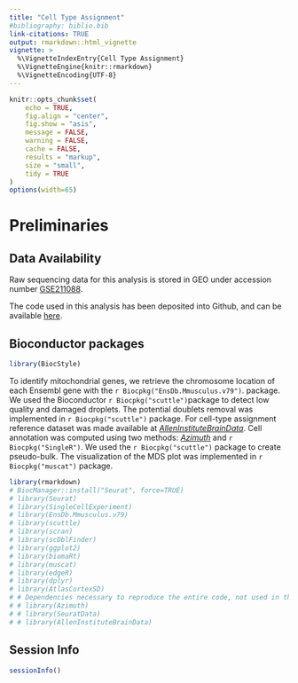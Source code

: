 ```yaml
---
title: "Cell Type Assignment"
#bibliography: biblio.bib
link-citations: TRUE
output: rmarkdown::html_vignette
vignette: >
  %\VignetteIndexEntry{Cell Type Assignment}
  %\VignetteEngine{knitr::rmarkdown}
  %\VignetteEncoding{UTF-8}
---
```


```r
knitr::opts_chunk$set(
	echo = TRUE,
	fig.align = "center",
	fig.show = "asis",
	message = FALSE,
	warning = FALSE,
	cache = FALSE,
	results = "markup",
	size = "small",
	tidy = TRUE
)
options(width=65)
```


# Preliminaries

## Data Availability

Raw sequencing data for this analysis is stored in GEO under accession number [GSE211088](https://www.ncbi.nlm.nih.gov/geo/query/acc.cgi?acc=GSE211088). 

The code used in this analysis has been deposited into Github, and can be available [here](https://github.com/PeixotoLab/RNAseq_sleep/tree/main/02_analysis_snrnaseq).

## Bioconductor packages

```r
library(BiocStyle)
```

To identify mitochondrial genes, we retrieve the chromosome location of each Ensembl gene with the `r Biocpkg("EnsDb.Mmusculus.v79")`.  package. We used the Bioconductor `r Biocpkg("scuttle")`package to detect low quality and damaged droplets. The potential doublets removal was implemented in `r Biocpkg("scuttle")` package. For cell-type assignment reference dataset was made available at [*AllenInstituteBrainData*](https://github.com/drighelli/AllenInstituteBrainData). Cell annotation was computed using two methods: [*Azimuth*](https://github.com/satijalab/azimuth) and `r Biocpkg("SingleR")`. We used the `r Biocpkg("scuttle")` package to create pseudo-bulk. The visualization of the MDS plot was implemented in `r Biocpkg("muscat")` package.

```r
library(rmarkdown)
# BiocManager::install("Seurat", force=TRUE)
# library(Seurat)
# library(SingleCellExperiment)
# library(EnsDb.Mmusculus.v79)
# library(scuttle)
# library(scran)
# library(scDblFinder)
# library(ggplot2)
# library(biomaRt)
# library(muscat)
# library(edgeR)
# library(dplyr)
# library(AtlasCortexSD)
# # Dependencies necessary to reproduce the entire code, not used in the website
# # library(Azimuth)
# # library(SeuratData)
# # library(AllenInstituteBrainData)
```

<!-- # Data pre-processing -->

<!-- ## Data setting -->

<!-- Load single-nuclear RNA-seq dataset. -->

<!-- ```{r, eval=FALSE} -->
<!-- url <- "https://zenodo.org/records/10091236/files/sce_mouse_sleep_snrnaseq_complete.rds" -->
<!-- system(paste0("curl ", url, " -o sce_mouse_sleep_snrnaseq_complete.rds")) -->
<!-- snrna_data <- readRDS("sce_mouse_sleep_snrnaseq_complete.rds") -->
<!-- snrna_data -->
<!-- ``` -->

<!-- We added the UMI counts of spliced mRNA and introns sharing the same Ensembl ID. To identify mitochondrial genes, we retrieve the chromosome location of each ensembl gene with the EnsDb.Mmusculus.v79 package. We split the data into six SingleCellExperiment objects, one for each mouse. -->

<!-- ```{r, eval=FALSE} -->
<!-- # Exons -->
<!-- exons <- snrna_data[-which(grepl("-I", rownames(snrna_data))), ] -->
<!-- rownames(exons) <- substring(rownames(exons), 1, 18) -->

<!-- introns <- snrna_data[which(grepl("-I", rownames(snrna_data))), ] -->
<!-- rownames(introns) <- substring(rownames(introns), 1, 18) -->

<!-- # We identified introns and exons with the same Ensembl ID -->
<!-- same_ensembl <- intersect(rownames(exons), rownames(introns)) -->
<!-- exons <- exons[same_ensembl, ] -->
<!-- exons <- exons[order(rownames(exons)), ] -->
<!-- introns <- introns[same_ensembl, ] -->
<!-- introns <- introns[order(rownames(introns)), ] -->

<!-- rownames(snrna_data) <- substring(rownames(snrna_data), 1, 18) -->
<!-- # Remove the introns and exons with the same Ensembl ID -->
<!-- # from the single-nuclear data. -->
<!-- snrna_data <- snrna_data[! rownames(snrna_data) %in% same_ensembl, ] -->

<!-- # A new SingleCellExperiment object was created, where the sum of the UMI counts -->
<!-- # of spliced mRNA and introns sharing the same Ensembl ID was added. -->
<!-- sce <- SingleCellExperiment(assays = list( -->
<!--   counts = rbind(counts(snrna_data), counts(exons) + counts(introns)) -->
<!-- )) -->

<!-- colData(sce) <- colData(snrna_data) -->
<!-- sce$sample_id[sce$sample_id == "8E"] <- "6E" -->

<!-- # We created the sleep condition variable -->
<!-- sce$condition <- sce$sample_id -->
<!-- sce$condition[grep("C", sce$condition)] <- "HC" # Home Cage (HC) -->
<!-- sce$condition[grep("E", sce$condition)] <- "SD" # Sleep Deprivated (SD) -->

<!-- sce$sample_id <- paste(substr(sce$sample_id, 1, 1), sce$condition, sep = "") -->
<!-- ``` -->

<!-- ```{r, eval=FALSE} -->
<!-- # To identify mitochondrial genes, we retrieved the chromosome location of -->
<!-- # each Ensembl Gene ID. -->
<!-- ensids <- rownames(sce) -->
<!-- map <- mapIds(EnsDb.Mmusculus.v79, keys = ensids, -->
<!--               column = "SEQNAME", keytype = "GENEID") -->

<!-- stopifnot(length(map) == nrow(sce)) -->
<!-- rowData(sce)$CHR <- map -->

<!-- # We split the data into six SingleCellExperiment objects, -->
<!-- # one for each mouse. -->
<!-- scelist <- list(sce[, sce$sample_id == "1HC"], sce[, sce$sample_id == "2SD"], -->
<!--                 sce[, sce$sample_id == "3HC"], sce[, sce$sample_id == "4SD"], -->
<!--                 sce[, sce$sample_id == "5HC"], sce[, sce$sample_id == "6SD"]) -->
<!-- ``` -->

<!-- ## Quality controls -->

<!-- For each sample, we used the Bioconductor scuttle package to detect low quality and damaged droplets. Particularly, we computed per-cell quality-control metrics with the *perCellQCMetrics* function; these metrics include the sum of UMI counts, the number of detected genes, and the percentage of mitochondrial counts. -->

<!-- ```{r, eval=FALSE} -->
<!-- scelist_filt <- list() -->
<!-- for (i in seq_along(scelist)) { -->
<!--   stats <- perCellQCMetrics(scelist[[i]], -->
<!--                             subsets = list(Mito = which(rowData(scelist[[i]])$CHR == "MT"))) -->
<!--   high_mito <- isOutlier(stats$subsets_Mito_percent, type = "higher") -->

<!--   colData(scelist[[i]]) <- cbind(colData(scelist[[i]]), stats) -->
<!--   scelist[[i]]$high_mito <- high_mito -->

<!--   qc_lib <- isOutlier(scelist[[i]]$sum, log = TRUE, type = "lower") -->
<!--   qc_nexprs <- isOutlier(scelist[[i]]$detected, log = TRUE, type = "lower") -->
<!--   discard <- qc_lib | qc_nexprs | scelist[[i]]$high_mito -->

<!--   scelist_filt[[i]] <- scelist[[i]][, !discard] -->
<!-- } -->

<!-- # Log-normalized counts -->
<!-- scelist_filt <- lapply(scelist_filt, function(x) logNormCounts(x)) -->
<!-- ``` -->

<!-- ## Doublets removal -->

<!-- Lastly, for each sample, we removed potential doublets with the scDblFinder (v1.12.0) package, using the *computeDoubletDensity* function to calculate the scores and the *doubletThresholding* function to set the doublet scores threshold with the *griffiths* method. -->

<!-- ```{r, eval=FALSE} -->
<!-- # HVGs were calculated for each sample -->
<!-- topgs <- lapply(scelist_filt, function(x) getTopHVGs(x, prop = 0.1)) -->

<!-- for (i in seq_along(scelist_filt)) { -->
<!--   set.seed(422) -->
<!--   # Function to calculate the scores -->
<!--   scores <- computeDoubletDensity(scelist_filt[[i]], subset.row = topgs[[i]]) -->
<!--   # Function to set the doublet scores threshold -->
<!--   dbl_calls <- doubletThresholding(data.frame(score = scores), method = "griffiths", returnType = "call") -->

<!--   colData(scelist_filt[[i]]) <- cbind.DataFrame(colData(scelist_filt[[i]]), dbl_calls, scores) -->
<!-- } -->

<!-- scelist_sgl <- lapply(scelist_filt, function(u) u[, !u$dbl_calls == "doublet"]) -->
<!-- names(scelist_sgl) <- levels(factor(sce$sample_id)) -->

<!-- scelist_sgl -->
<!-- ``` -->

<!-- # Cell-type annotation -->

<!-- ## Reference dataset -->

<!-- To identify cell types, we used the [Allen Whole Cortex & Hippocampus - 10x genomics (v2021)](https://www.sciencedirect.com/science/article/pii/S0092867421005018) as reference dataset . This dataset was imported by the *AllenInstituteBrainData* function of the AllenInstituteBrainData. We then selected the “Non-Neuronal”, “Glutamatergic” and “GABAergic” clusters coming from the Visual Cortex (VIS, VISl, VISm, VISp) to annotate our dataset. For computational issues, we selected a random subset of 100,000 cortical cells. -->
<!-- Cell annotation was computed with an automatic and reference-based method: Azimuth. -->

<!-- ```{r, eval=FALSE} -->
<!-- # Load reference dataset -->
<!-- reference <- AllenInstituteBrainData("Allen_Mouse_2021") -->
<!-- rownames(reference) <- rowData(reference)$X -->
<!-- reference -->

<!-- # Select clusters from the Visual Cortex -->
<!-- reference <- reference[, c(reference$region_label == "VIS" | -->
<!--                              reference$region_label == "VISl" | -->
<!--                              reference$region_label == "VISm" | -->
<!--                              reference$region_label == "VISp")] -->
<!-- # Select cortex labels -->
<!-- reference <- reference[, !is.na(reference$subclass_label) & reference$subclass_label != ""] -->
<!-- reference <- reference[, -which(grepl("ENT", reference$subclass_label))] -->
<!-- reference <- reference[, -which(grepl("PPP", reference$subclass_label))] -->
<!-- reference <- reference[, -which(grepl("CR", reference$subclass_label))] -->
<!-- reference <- reference[, -which(grepl("Meis", reference$subclass_label))] -->
<!-- reference <- reference[, -which(grepl("SUB", reference$subclass_label))] -->

<!-- # For computational issues, we decided to select 100,000 cortical random cells. -->
<!-- # First, all cell was selected from the cell types with less than 100 cells. -->
<!-- no_random <- reference[, c(reference$subclass_label == "SMC-Peri" | -->
<!--                              reference$subclass_label == "VLMC")] -->

<!-- # The resting cell types were selected. -->
<!-- reference <- reference[, !c(reference$subclass_label == "SMC-Peri" | -->
<!--                               reference$subclass_label == "VLMC")] -->

<!-- df <- data.frame(colData(reference)) -->
<!-- # First, we randomly selected 100 cells for each cell type. -->
<!-- set.seed(23) -->
<!-- random <- df %>% group_by(subclass_label) %>% slice_sample(n = 100) -->
<!-- random100 <- reference[, colnames(reference) %in% random$sample_name] -->

<!-- reference <- reference[, !(colnames(reference) %in% random$sample_name)] -->

<!-- # Then, we randomly selected 98046 of the resting cells -->
<!-- set.seed(23) -->
<!-- reference <- reference[, sample(colnames(reference), 98046)] -->

<!-- reference <- cbind(reference, random100, no_random) -->
<!-- reference -->
<!-- ``` -->

<!-- ## Cell-type annotation with Azimuth -->

<!-- For the Azimuth method, the reference data was converted into a Seurat object and into a Azimuth compatible object, using the *AzimuthReference* function of the Azimuth package. Then query samples were merged and were converted into a Seurat object. -->

<!-- ```{r, eval=FALSE} -->
<!-- # First, the reference dataset was converted into Seurat object -->
<!-- counts <- as.matrix(counts(reference)) -->
<!-- coldata <- colData(reference) -->
<!-- reference_so <- CreateSeuratObject(counts = counts, -->
<!--                                    meta.data = data.frame(coldata)) -->

<!-- # And we created a compatible object for Azimuth cell annotation -->
<!-- reference_so <- SCTransform(reference_so, assay = "RNA", new.assay.name = "SCT", -->
<!--                             variable.features.n = 2000, verbose = TRUE, -->
<!--                             conserve.memory = TRUE) -->
<!-- reference_so <- RunPCA(reference_so, assay = "SCT", npcs = 50, verbose = FALSE, -->
<!--                        reduction.name = "PCA", return.model = TRUE) -->
<!-- reference_so <- RunUMAP(reference_so, assay = "SCT", reduction = "PCA", -->
<!--                         dims = seq_len(50), seed.use = 1, verbose = FALSE, -->
<!--                         reduction.name = "umap", return.model = TRUE) -->

<!-- reference_so$subclass_label <- as.factor(reference_so$subclass_label) -->
<!-- Idents(object = reference_so) <- "subclass_label" -->

<!-- # Azimuth-compatible object -->
<!-- reference_azimuth <- AzimuthReference(reference_so, refUMAP = "umap", -->
<!--                                       refDR = "PCA", refAssay = "SCT", -->
<!--                                       dims = 1:50, metadata = c("subclass_label"), -->
<!--                                       verbose = TRUE) -->

<!-- # save reference in a folder called "reference" -->
<!-- ref_dir <- "reference/" -->
<!-- SaveAnnoyIndex(object = reference_azimuth[["refdr.annoy.neighbors"]], -->
<!--                file = file.path(ref_dir, "idx.annoy")) -->
<!-- saveRDS(object = reference_azimuth, file = file.path(ref_dir, "ref.Rds")) -->
<!-- ``` -->

<!-- The query dataset was converted into a Seurat object. -->

<!-- ```{r, eval=FALSE} -->
<!-- # The six SingleCellExperiment were combined and converted into a Seurat object. -->
<!-- counts <- cbind(counts(scelist_sgl[[1]]), counts(scelist_sgl[[2]]), -->
<!--                 counts(scelist_sgl[[3]]), counts(scelist_sgl[[4]]), -->
<!--                 counts(scelist_sgl[[5]]), counts(scelist_sgl[[6]])) -->

<!-- sample_id <- c(scelist_sgl[[1]]$sample_id, scelist_sgl[[2]]$sample_id, -->
<!--                scelist_sgl[[3]]$sample_id, scelist_sgl[[4]]$sample_id, -->
<!--                scelist_sgl[[5]]$sample_id, scelist_sgl[[6]]$sample_id) -->

<!-- condition <- c(scelist_sgl[[1]]$condition, scelist_sgl[[2]]$condition, -->
<!--                scelist_sgl[[3]]$condition, scelist_sgl[[4]]$condition, -->
<!--                scelist_sgl[[5]]$condition, scelist_sgl[[6]]$condition) -->

<!-- sce_obj <-  SingleCellExperiment(assays = list(counts = counts)) -->
<!-- sce_obj$sample_id <- sample_id -->
<!-- sce_obj$condition <- condition -->
<!-- colnames(sce_obj) <- paste(colnames(sce_obj), sce_obj$sample_id, sep = "_") -->

<!-- # SCE object was converted into a Seurat object -->
<!-- seurat_obj <- CreateSeuratObject(counts = counts(sce_obj), -->
<!--                                  meta.data = data.frame(colData(sce_obj))) -->
<!-- ``` -->

<!-- Cell annotation was computed using the *RunAzimuth* function of the Azimuth package. The t-SNE and the UMAP embeddings were computed using the *RunTSNE* and *RunUMAP* functions of the Seurat package with seed.use = 1. -->

<!-- ```{r, eval=FALSE} -->
<!-- # Cell-type annotation with Azimuth -->
<!-- seurat_obj <- RunAzimuth(seurat_obj, reference = "reference/") -->

<!-- # Dimensional reduction -->
<!-- seurat_obj <- RunTSNE(seurat_obj, reduction = "integrated_dr", -->
<!--                       dims = seq_len(20), seed.use = 1, do.fast = TRUE, -->
<!--                       verbose = FALSE, reduction.name = "TSNE") -->

<!-- seurat_obj <- RunUMAP(seurat_obj, reduction = "integrated_dr", -->
<!--                       dims = seq_len(20), seed.use = 1, verbose = FALSE, -->
<!--                       reduction.name = "UMAP") -->
<!-- ``` -->

<!-- ```{r, echo=FALSE} -->
<!-- url <- "https://zenodo.org/records/10091236/files/snrna_seurat_annot.rds" -->
<!-- system(paste0("curl ", url, " -o snrna_seurat_annot.rds")) -->
<!-- seurat_obj <- readRDS("snrna_seurat_annot.rds") -->
<!-- ``` -->

<!-- ## Dimensional reduction visualization -->

<!-- To visualize the assigned labels in two dimensions, the UMAP embeddings were computed using the *DimPlot* function of the Seurat package, with option *reduction = “integrated_dr”*, where *“integrated_dr”* is the supervised principal component analysis obtained by the Azimuth method. -->

<!-- ```{r} -->
<!-- # Palette color creation -->
<!-- label_color <- c("Astro", "Car3", "Endo", "L2/3 IT CTX", "L4/5 IT CTX", "L5 IT CTX", "L5 PT CTX", "L5/6 NP CTX", "L6 CT CTX", "L6 IT CTX" , "L6b CTX", "Lamp5", "Micro-PVM", "Oligo", "Pvalb",    "SMC-Peri", "Sncg", "Sst", "Sst Chodl", "Vip", "VLMC") -->

<!-- subclass_color <- c("#957b46", "#5100FF", "#c95f3f", "#0BE652", "#00E5E5", "#50B2AD", "#0D5B78",   "#3E9E64",  "#2D8CB8" ,  "#A19922",   "#7044AA",   "#DA808C", "#94AF97", "#744700", "#D93137",   "#4c1130" ,  "#ffff00",   "#FF9900", "#B1B10C",   "#B864CC",   "#a9bd4f") -->

<!-- names(subclass_color) <- label_color -->

<!-- umap_plot <- DimPlot(seurat_obj, reduction = "UMAP", group.by = "predicted.subclass_label")+ -->
<!--   NoLegend() + labs(x = "UMAP1", y="UMAP2") + ggtitle("") + -->
<!--   scale_color_manual(values = subclass_color) -->
<!-- umap_plot <- LabelClusters(umap_plot, id = "predicted.subclass_label",  fontface = "bold", color = "black", size=2) -->
<!-- umap_plot <- umap_plot + theme(axis.text=element_text(size=7), axis.title=element_text(size=7)) -->
<!-- umap_plot -->
<!-- ``` -->

<!-- # Multidimensional Scaling (MDS) -->

<!-- For the next analysis, cell-types with more than 500 cells were selected. -->

<!-- ```{r} -->
<!-- # Add the Azimuth labels into the SingleCellExperiment object -->
<!-- sce_obj$azimuth_labels <- seurat_obj$predicted.subclass_label -->

<!-- # Cell-types with less than 500 cells were removed -->
<!-- sce_obj <- sce_obj[, !c(sce_obj$azimuth_labels == "Car3" | -->
<!--                           sce_obj$azimuth_labels == "Endo" | -->
<!--                           sce_obj$azimuth_labels == "Lamp5" | -->
<!--                           sce_obj$azimuth_labels == "Sncg" | -->
<!--                           sce_obj$azimuth_labels == "Sst Chodl" | -->
<!--                           sce_obj$azimuth_labels == "VLMC")] -->
<!-- ``` -->

<!-- We created the pseudo-bulk samples with the function *aggregateAcrossCells* of the scuttle package. In other words, we computed sum counts values for each feature for each cell-type and mouse. -->

<!-- ```{r} -->
<!-- # Pseudo-bulk creation -->
<!-- snrna_pb <- aggregateAcrossCells(sce_obj, use.assay.type = "counts", -->
<!--                                  id = DataFrame(label = sce_obj$azimuth_labels, -->
<!--                                                 sample = sce_obj$sample_id)) -->
<!-- colnames(snrna_pb) <- paste(snrna_pb$azimuth_labels, snrna_pb$sample_id, sep = "_") -->
<!-- snrna_pb <- logNormCounts(snrna_pb) -->

<!-- # Cell-type class variable was created -->
<!-- snrna_pb$class <- snrna_pb$azimuth_labels -->
<!-- snrna_pb$class[which(grepl("CTX", snrna_pb$class))] <- "Glutamatergic" -->

<!-- snrna_pb$class[which(grepl("-", snrna_pb$class))] <- "Other" -->

<!-- snrna_pb$class[!(snrna_pb$class == "Astro" | snrna_pb$class == "Oligo" | snrna_pb$class == "Glutamatergic" | -->
<!--              snrna_pb$class == "Other")] <- "GABAergic" -->
<!-- ``` -->

<!-- Finally, a pseudo-bulk level Multidimensional Scaling (MDS) plot was created with the *pbMDS* function of muscat package. Each point represents one subpopulation-sample instance; points are colored by subpopulation and shaped by treatment. -->

<!-- ```{r} -->

<!-- neuronal_color <- subclass_color[-c(1:3, 12:14, 16, 17, 19, 21)] -->

<!-- # MDS plot according to the Glutamatergic labels -->
<!-- prep_sce <- prepSCE(snrna_pb[, snrna_pb$class == "Glutamatergic"], -->
<!--                     kid = "azimuth_labels", -->
<!--                     gid = "condition", -->
<!--                     sid = "sample_id", -->
<!--                     drop = TRUE) -->
<!-- pb <-  aggregateData(prep_sce, assay = "logcounts", -->
<!--                      by = c("cluster_id", "sample_id")) -->

<!-- pbMDS(pb) + scale_color_manual(values = neuronal_color[1:8]) + -->
<!--   labs(col = "Cell-types", shape = "Condition") + -->
<!--   theme(axis.text = element_text(size = 7), axis.title = element_text(size = 7)) -->

<!-- # MDS plot according to the GABA-ergic labels -->
<!-- prep_sce <- prepSCE(snrna_pb[, snrna_pb$class == "GABAergic"], -->
<!--                     kid = "azimuth_labels", gid = "condition", -->
<!--                     sid = "sample_id", drop = TRUE) -->
<!-- pb <-  aggregateData(prep_sce, assay = "logcounts", -->
<!--                      by = c("cluster_id", "sample_id")) -->

<!-- pbMDS(pb) + scale_color_manual(values = neuronal_color[9:11]) + -->
<!--   labs(col = "Cell-types", shape = "Condition") + -->
<!--   theme(axis.text = element_text(size = 7), axis.title = element_text(size = 7)) -->

<!-- # MDS plot according to the Non-Neuronal labels -->
<!-- prep_sce <- prepSCE(snrna_pb[, (snrna_pb$class == "Astro" | -->
<!--                                   snrna_pb$class == "Oligo" | -->
<!--                                   snrna_pb$class == "Other")], -->
<!--                     kid = "azimuth_labels", gid = "condition", -->
<!--                     sid = "sample_id", drop = TRUE) -->
<!-- pb <-  aggregateData(prep_sce, assay = "logcounts", -->
<!--                      by = c("cluster_id", "sample_id")) -->

<!-- other_color <- subclass_color[c(1, 13:14, 16)] -->

<!-- pbMDS(pb) + scale_color_manual(values = other_color) + -->
<!--   labs(col = "Cell-types", shape = "Condition") + -->
<!--   theme(legend.spacing.y = unit(0, "cm"), axis.text = element_text(size = 7), -->
<!--         axis.title = element_text(size = 7), legend.title = element_text(size = 7), -->
<!--         legend.text = element_text(size = 7), legend.key.size = unit(0.4, "cm")) -->

<!-- # MDS plot according to the neuronal labels on negative control genes -->
<!-- # Load negative control genes -->
<!-- negctrl <- read.table("SD_Negative_Controls.txt") -->
<!-- # Negative control gene was selected inside the pseudo-bulk object -->
<!-- pb_negctrl <- snrna_pb[rownames(snrna_pb) %in% negctrl$x, ] -->

<!-- prep_sce <- prepSCE(pb_negctrl[, !(pb_negctrl$class == "Astro" | -->
<!--                                      pb_negctrl$class == "Oligo" | -->
<!--                                      pb_negctrl$class == "Other")], -->
<!--                     kid = "azimuth_labels", gid = "condition", -->
<!--                     sid = "sample", drop = TRUE) -->
<!-- pb <-  aggregateData(prep_sce, assay = "logcounts", -->
<!--                      by = c("cluster_id", "sample_id")) -->

<!-- pbMDS(pb) + scale_color_manual(values = neuronal_color) + -->
<!--   labs(col = "Cell-types", shape = "Condition") + -->
<!--   theme(legend.spacing.y = unit(0, "cm"), axis.text = element_text(size = 7), -->
<!--         axis.title = element_text(size = 7), legend.title = element_text(size = 7), -->
<!--         legend.text = element_text(size = 7), legend.key.size = unit(0.4, "cm")) -->
<!-- ``` -->

## Session Info

```r
sessionInfo()
```
